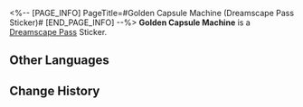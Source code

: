 <%-- [PAGE_INFO]
PageTitle=#Golden Capsule Machine (Dreamscape Pass Sticker)#
[END_PAGE_INFO] --%>
{{Stub|Location information}}
{{Item Infobox
|title       = Golden Capsule Machine
|id          = 223201
|image       = Dreamscape Pass Sticker Golden Capsule Machine.png{{subst:void|<!--$UPLOAD:<<SpriteOutput/TravelBrochure/StickFigures/223201.png>-<Dreamscape Pass Sticker Golden Capsule Machine.png>-<Item Icons>>-->}}
|type        = Dreamscape Pass Sticker
|type2       = Amusing Ourselves to Death Stickers
|invCategory = 
|rarity      = 4
|effect      = 
|description = Digital stickers that can be used to decorate the pages of the Dreamtour Handbook. They come in many different styles.
|source1     = Visit the giant [[Golden Capsule Machine]]
}}
{{Description|People who are qualified to get a capsule have probably all already made it in life.}}
'''Golden Capsule Machine''' is a [[Dreamscape Pass]] Sticker.

==Other Languages==
{{Other Languages
|en   = Golden Capsule Machine
|zhs  = 黄金扭蛋机
|zht  = 黃金扭蛋機
|ja   = 黄金ガチャマシン
|ko   = 황금 뽑기 기계
|es   = Máquina de bolas doradas
|fr   = Distributeur de capsule d'or
|ru   = Золотой гачапон
|th   = ตู้กาชาประกายทอง
|vi   = Máy Quay Trứng Vàng
|de   = Goldener Gacha-Automat
|id   = Mesin Kapsul Emas
|pt   = Máquina de Cápsulas Dourada
}}

==Change History==
{{Change History|2.0}}